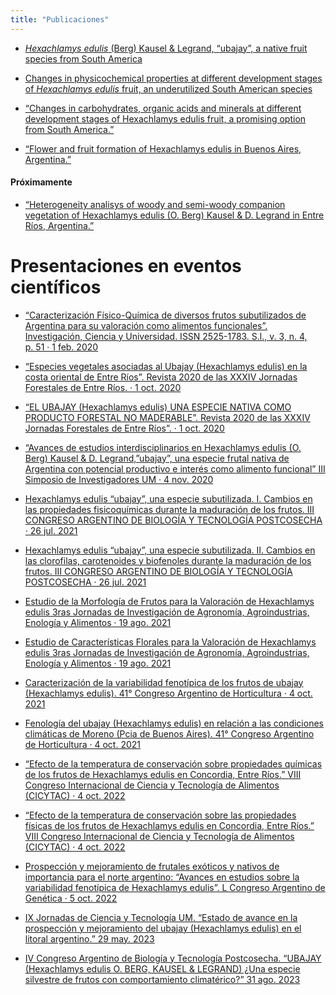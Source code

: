 ```yaml
---
title: "Publicaciones"
---
```


* [*Hexachlamys edulis* (Berg) Kausel & Legrand, “ubajay”, a native fruit species from South America](https://oaj.fupress.net/index.php/ahs/article/view/10660)

* [Changes in physicochemical properties at different development stages of *Hexachlamys edulis* fruit, an underutilized South American species](https://doi.org/10.1016/j.heliyon.2021.e08323)

* [“Changes in carbohydrates, organic acids and minerals at different development stages of Hexachlamys edulis fruit, a promising option from South America.”](https://www.mdpi.com/2311-7524/9/3/314/htm)

* [“Flower and fruit formation of Hexachlamys edulis in Buenos Aires, Argentina.”](https://www.jaeid.it/index.php/jaeid/article/view/13261/11905)

#### Próximamente

* [“Heterogeneity analisys of woody and semi-woody companion vegetation of Hexachlamys edulis (O. Berg) Kausel & D. Legrand in Entre Ríos, Argentina.”]()

# Presentaciones en eventos científicos

* [“Caracterización Físico-Química de diversos frutos subutilizados de Argentina para su valoración como alimentos funcionales”. Investigación, Ciencia y Universidad. ISSN 2525-1783. S.l., v. 3, n. 4, p. 51 · 1 feb. 2020](http://repositorio.umaza.edu.ar//handle/00261/1634)

* [“Especies vegetales asociadas al Ubajay (Hexachlamys edulis) en la costa oriental de Entre Ríos”. Revista 2020 de las XXXIV Jornadas Forestales de Entre Ríos. · 1 oct. 2020](https://www.jornadasforestales.com.ar/book/2020.html)

* [“EL UBAJAY (Hexachlamys edulis) UNA ESPECIE NATIVA COMO PRODUCTO FORESTAL NO MADERABLE". Revista 2020 de las XXXIV Jornadas Forestales de Entre Ríos”. · 1 oct. 2020](https://www.jornadasforestales.com.ar/book/2020.html)

* [“Avances de estudios interdisciplinarios en Hexachlamys edulis (O. Berg) Kausel & D. Legrand, "ubajay", una especie frutal nativa de Argentina con potencial productivo e interés como alimento funcional” III Simposio de Investigadores UM · 4 nov. 2020](https://repositorio.unimoron.edu.ar/handle/10.34073/266)

* [Hexachlamys edulis "ubajay", una especie subutilizada. I. Cambios en las propiedades fisicoquímicas durante la maduración de los frutos. III CONGRESO ARGENTINO DE BIOLOGÍA Y TECNOLOGÍA POSTCOSECHA · 26 jul. 2021](https://www.fiq.unl.edu.ar/institucional/wp-content/uploads/sites/3/2021/08/Libro-de-Res%C3%BAmenes-III-CABTP-con-ISBN.pdf)

* [Hexachlamys edulis "ubajay", una especie subutilizada. II. Cambios en las clorofilas, carotenoides y biofenoles durante la maduración de los frutos. III CONGRESO ARGENTINO DE BIOLOGÍA Y TECNOLOGÍA POSTCOSECHA · 26 jul. 2021](https://www.fiq.unl.edu.ar/institucional/wp-content/uploads/sites/3/2021/08/Libro-de-Res%C3%BAmenes-III-CABTP-con-ISBN.pdf)

* [Estudio de la Morfología de Frutos para la Valoración de Hexachlamys edulis 3ras Jornadas de Investigación de Agronomía, Agroindustrias, Enología y Alimentos · 19 ago. 2021](http://www.crup.org.ar/document/download/807/)

* [Estudio de Características Florales para la Valoración de Hexachlamys edulis 3ras Jornadas de Investigación de Agronomía, Agroindustrias, Enología y Alimentos · 19 ago. 2021](http://www.crup.org.ar/document/download/807/)

* [Caracterización de la variabilidad fenotípica de los frutos de ubajay (Hexachlamys edulis). 41° Congreso Argentino de Horticultura · 4 oct. 2021](https://www.youtube.com/watch?v=LVt4-fyNiWQ&list=PLVw1YTJX8OrQOUuVMSDOq5UMaETwcLmt-&t=10s)

* [Fenología del ubajay (Hexachlamys edulis) en relación a las condiciones climáticas de Moreno (Pcia de Buenos Aires). 41° Congreso Argentino de Horticultura · 4 oct. 2021](https://www.youtube.com/watch?list=PLVw1YTJX8OrTw3WvMKEcICSj14suTqibz&v=9PmGkG4dA0A)

* [“Efecto de la temperatura de conservación sobre propiedades químicas de los frutos de Hexachlamys edulis en Concordia, Entre Ríos.” VIII Congreso Internacional de Ciencia y Tecnología de Alimentos (CICYTAC) · 4 oct. 2022](https://cicytac.cba.gov.ar/)

* [“Efecto de la temperatura de conservación sobre las propiedades físicas de los frutos de Hexachlamys edulis en Concordia, Entre Ríos.” VIII Congreso Internacional de Ciencia y Tecnología de Alimentos (CICYTAC) · 4 oct. 2022](https://cicytac.cba.gov.ar/)

* [Prospección y mejoramiento de frutales exóticos y nativos de importancia para el norte argentino: "Avances en estudios sobre la variabilidad fenotípica de Hexachlamys edulis". L Congreso Argentino de Genética · 5 oct. 2022](https://sag.org.ar/congreso2022/simposios/)

* [IX Jornadas de Ciencia y Tecnología UM. “Estado de avance en la prospección y mejoramiento del ubajay (Hexachlamys edulis) en el litoral argentino.” 29 may. 2023](https://www.unimoron.edu.ar/static/media/doc_7ca663be2bdb11ee8ef50242ac170005_o.pdf)

* [IV Congreso Argentino de Biología y Tecnología Postcosecha. “UBAJAY (Hexachlamys edulis O. BERG, KAUSEL & LEGRAND) ¿Una especie silvestre de frutos con comportamiento climatérico?” 31 ago. 2023](https://revistas.unlp.edu.ar/InvJov/article/view/16147/15415)
